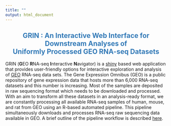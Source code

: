 ```yaml
---
title: ""
output: html_document
---
```


<center> <h2>
<span style="color:#337ab7">**GRIN** : An Interactive Web Interface for Downstream Analyses of <br/> Uniformly Processed GEO RNA-seq Datasets</span>
</h2> </center>

GRIN (**G**EO **R**NA-seq **I**nteractive **N**avigator) is a [shiny](http://shiny.rstudio.com/) based web application that provides user-friendly options for interactive exploration and analysis of [GEO](https://www.ncbi.nlm.nih.gov/geo/) RNA-seq data sets. The Gene Expression Omnibus (GEO) is a public repository of gene expression data that hosts more than 6,000 RNA-seq datasets and this number is increasing. Most of the samples are deposited in raw sequencing format which needs to be downloaded and processed. With an aim to transform all these datasets in an analysis-ready format, we are constantly processing all available RNA-seq samples of human, mouse, and rat from GEO using an R-based automated pipeline. This pipeline simultaneously downloads and processes RNA-seq raw sequencing data available in GEO. A brief outline of the pipeline workflow is described [here](pipeline.html).  
  